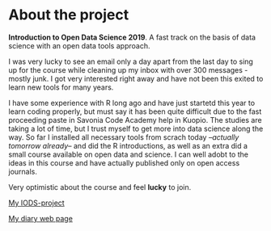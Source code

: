 
# About the project

__Introduction to Open Data Science 2019__. A fast track on the basis of data science with an open data tools approach. 

I was very lucky to see an email only a day apart from the last day to sing up for the course while cleaning up my inbox with over 300 messages - mostly junk. I got very interested right away and have not been this exited to learn new tools for many years.

I have some experience with R long ago and have just startetd this year to learn coding properly, but must say it has been quite difficult due to the fast proceeding paste in Savonia Code Academy help in Kuopio. The studies are taking a lot of time, but I trust myself to get more into data science along the way.  So far I installed all necessary tools from scrach today --_actually tomorrow already_-- and did the R introductions, as well as an extra did a small course available on open data and science. I can well adobt to the ideas in this course and have actually published only on open access journals.

Very optimistic about the course and feel __lucky__ to join. 

[My IODS-project](https://github.com/ottomykkanen/IODS-project)

[My diary web page](https://ottomykkanen.github.io/IODS-project/#insert-chapter-2-title-here)
